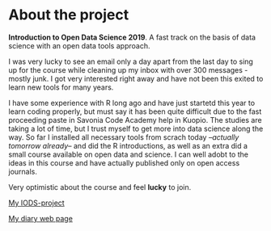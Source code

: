 
# About the project

__Introduction to Open Data Science 2019__. A fast track on the basis of data science with an open data tools approach. 

I was very lucky to see an email only a day apart from the last day to sing up for the course while cleaning up my inbox with over 300 messages - mostly junk. I got very interested right away and have not been this exited to learn new tools for many years.

I have some experience with R long ago and have just startetd this year to learn coding properly, but must say it has been quite difficult due to the fast proceeding paste in Savonia Code Academy help in Kuopio. The studies are taking a lot of time, but I trust myself to get more into data science along the way.  So far I installed all necessary tools from scrach today --_actually tomorrow already_-- and did the R introductions, as well as an extra did a small course available on open data and science. I can well adobt to the ideas in this course and have actually published only on open access journals.

Very optimistic about the course and feel __lucky__ to join. 

[My IODS-project](https://github.com/ottomykkanen/IODS-project)

[My diary web page](https://ottomykkanen.github.io/IODS-project/#insert-chapter-2-title-here)
